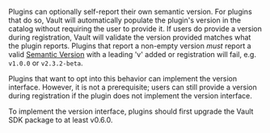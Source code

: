 Plugins can optionally self-report their own semantic version. For plugins that
do so, Vault will automatically populate the plugin's version in the catalog
without requiring the user to provide it. If users do provide a version during
registration, Vault will validate the version provided matches what the plugin
reports. Plugins that report a non-empty version _must_ report a valid
[Semantic Version](https://semver.org/) with a leading 'v' added or registration
will fail, e.g. `v1.0.0` or `v2.3.2-beta`.

Plugins that want to opt into this behavior can implement the version interface.
However, it is not a prerequisite; users can still provide a version during
registration if the plugin does not implement the version interface.

To implement the version interface, plugins should first upgrade the Vault SDK
package to at least v0.6.0.